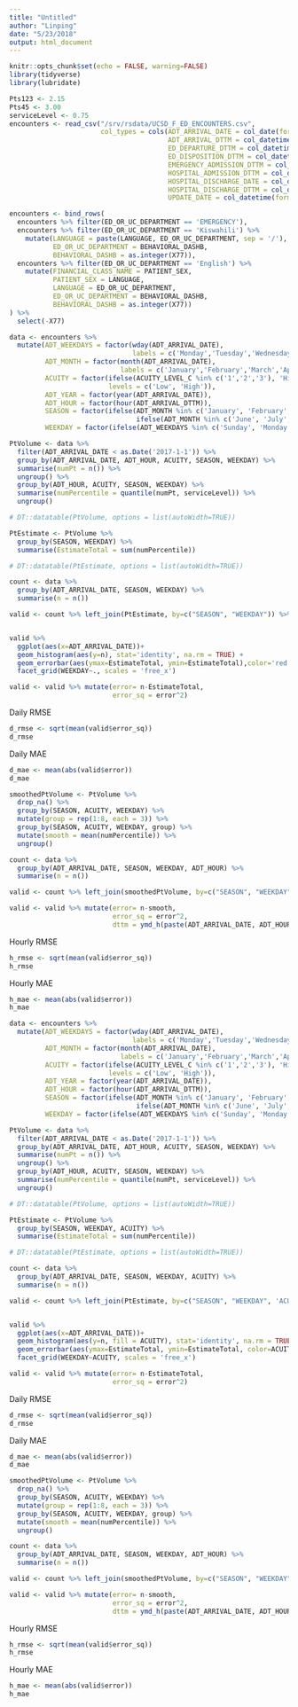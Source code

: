 ```yaml
---
title: "Untitled"
author: "Linping"
date: "5/23/2018"
output: html_document
---
```


```r
knitr::opts_chunk$set(echo = FALSE, warning=FALSE)
library(tidyverse)
library(lubridate)
```

```r
Pts123 <- 2.15
Pts45 <- 3.00
serviceLevel <- 0.75
encounters <- read_csv("/srv/rsdata/UCSD_F_ED_ENCOUNTERS.csv",
                       col_types = cols(ADT_ARRIVAL_DATE = col_date(format = "%m/%d/%Y"),
                                        ADT_ARRIVAL_DTTM = col_datetime(format = "%m/%d/%Y %H:%M"),
                                        ED_DEPARTURE_DTTM = col_datetime(format = "%m/%d/%Y %H:%M"),
                                        ED_DISPOSITION_DTTM = col_datetime(format = "%m/%d/%Y %H:%M"),
                                        EMERGENCY_ADMISSION_DTTM = col_datetime(format = "%m/%d/%Y %H:%M"),
                                        HOSPITAL_ADMISSION_DTTM = col_datetime(format = "%m/%d/%Y %H:%M"),
                                        HOSPITAL_DISCHARGE_DATE = col_date(format = "%m/%d/%Y"),
                                        HOSPITAL_DISCHARGE_DTTM = col_datetime(format = "%m/%d/%Y %H:%M"),
                                        UPDATE_DATE = col_datetime(format = "%m/%d/%Y %H:%M")))

encounters <- bind_rows(
  encounters %>% filter(ED_OR_UC_DEPARTMENT == 'EMERGENCY'),
  encounters %>% filter(ED_OR_UC_DEPARTMENT == 'Kiswahili') %>% 
    mutate(LANGUAGE = paste(LANGUAGE, ED_OR_UC_DEPARTMENT, sep = '/'),
           ED_OR_UC_DEPARTMENT = BEHAVIORAL_DASHB,
           BEHAVIORAL_DASHB = as.integer(X77)),
  encounters %>% filter(ED_OR_UC_DEPARTMENT == 'English') %>% 
    mutate(FINANCIAL_CLASS_NAME = PATIENT_SEX,
           PATIENT_SEX = LANGUAGE,
           LANGUAGE = ED_OR_UC_DEPARTMENT,
           ED_OR_UC_DEPARTMENT = BEHAVIORAL_DASHB,
           BEHAVIORAL_DASHB = as.integer(X77))
) %>% 
  select(-X77)
```

```r
data <- encounters %>% 
  mutate(ADT_WEEKDAYS = factor(wday(ADT_ARRIVAL_DATE),
                               labels = c('Monday','Tuesday','Wednesday','Thursday','Friday','Saturday','Sunday')),
         ADT_MONTH = factor(month(ADT_ARRIVAL_DATE),
                            labels = c('January','February','March','April','May','June','July','August','September','October','November','December')),
         ACUITY = factor(ifelse(ACUITY_LEVEL_C %in% c('1','2','3'), 'High', 'Low'),
                         levels = c('Low', 'High')),
         ADT_YEAR = factor(year(ADT_ARRIVAL_DATE)),
         ADT_HOUR = factor(hour(ADT_ARRIVAL_DTTM)),
         SEASON = factor(ifelse(ADT_MONTH %in% c('January', 'February', 'March'), 'High', 
                                ifelse(ADT_MONTH %in% c('June', 'July', 'August'), 'Low', 'Medium'))),
         WEEKDAY = factor(ifelse(ADT_WEEKDAYS %in% c('Sunday', 'Monday'), 'Mon/Sun', 'Tue/Sat')))
```

```r
PtVolume <- data %>% 
  filter(ADT_ARRIVAL_DATE < as.Date('2017-1-1')) %>% 
  group_by(ADT_ARRIVAL_DATE, ADT_HOUR, ACUITY, SEASON, WEEKDAY) %>% 
  summarise(numPt = n()) %>% 
  ungroup() %>% 
  group_by(ADT_HOUR, ACUITY, SEASON, WEEKDAY) %>% 
  summarise(numPercentile = quantile(numPt, serviceLevel)) %>% 
  ungroup()

# DT::datatable(PtVolume, options = list(autoWidth=TRUE))
```



```r
PtEstimate <- PtVolume %>%
  group_by(SEASON, WEEKDAY) %>%
  summarise(EstimateTotal = sum(numPercentile))

# DT::datatable(PtEstimate, options = list(autoWidth=TRUE))

count <- data %>% 
  group_by(ADT_ARRIVAL_DATE, SEASON, WEEKDAY) %>% 
  summarise(n = n())

valid <- count %>% left_join(PtEstimate, by=c("SEASON", "WEEKDAY")) %>% filter(ADT_ARRIVAL_DATE > as.Date('2016-12-31'), ADT_ARRIVAL_DATE < as.Date('2018-01-01'))


valid %>% 
  ggplot(aes(x=ADT_ARRIVAL_DATE))+
  geom_histogram(aes(y=n), stat='identity', na.rm = TRUE) + 
  geom_errorbar(aes(ymax=EstimateTotal, ymin=EstimateTotal),color='red') +
  facet_grid(WEEKDAY~., scales = 'free_x')

valid <- valid %>% mutate(error= n-EstimateTotal,
                          error_sq = error^2)
```

Daily RMSE
```r
d_rmse <- sqrt(mean(valid$error_sq))
d_rmse
```

Daily MAE
```r
d_mae <- mean(abs(valid$error))
d_mae
```

```r
smoothedPtVolume <- PtVolume %>% 
  drop_na() %>% 
  group_by(SEASON, ACUITY, WEEKDAY) %>% 
  mutate(group = rep(1:8, each = 3)) %>% 
  group_by(SEASON, ACUITY, WEEKDAY, group) %>% 
  mutate(smooth = mean(numPercentile)) %>% 
  ungroup()

count <- data %>% 
  group_by(ADT_ARRIVAL_DATE, SEASON, WEEKDAY, ADT_HOUR) %>% 
  summarise(n = n())

valid <- count %>% left_join(smoothedPtVolume, by=c("SEASON", "WEEKDAY", 'ADT_HOUR')) %>% filter(ADT_ARRIVAL_DATE > as.Date('2016-12-31'), ADT_ARRIVAL_DATE < as.Date('2018-01-01'), !is.na(ADT_HOUR))

valid <- valid %>% mutate(error= n-smooth,
                          error_sq = error^2,
                          dttm = ymd_h(paste(ADT_ARRIVAL_DATE, ADT_HOUR)))
```

Hourly RMSE
```r
h_rmse <- sqrt(mean(valid$error_sq))
h_rmse
```

Hourly MAE
```r
h_mae <- mean(abs(valid$error))
h_mae
```



```r
data <- encounters %>% 
  mutate(ADT_WEEKDAYS = factor(wday(ADT_ARRIVAL_DATE),
                               labels = c('Monday','Tuesday','Wednesday','Thursday','Friday','Saturday','Sunday')),
         ADT_MONTH = factor(month(ADT_ARRIVAL_DATE),
                            labels = c('January','February','March','April','May','June','July','August','September','October','November','December')),
         ACUITY = factor(ifelse(ACUITY_LEVEL_C %in% c('1','2','3'), 'High', 'Low'),
                         levels = c('Low', 'High')),
         ADT_YEAR = factor(year(ADT_ARRIVAL_DATE)),
         ADT_HOUR = factor(hour(ADT_ARRIVAL_DTTM)),
         SEASON = factor(ifelse(ADT_MONTH %in% c('January', 'February', 'March'), 'High', 
                                ifelse(ADT_MONTH %in% c('June', 'July', 'August'), 'Low', 'Medium'))),
         WEEKDAY = factor(ifelse(ADT_WEEKDAYS %in% c('Sunday', 'Monday', 'Tuesday'), 'Sun/Tue', 'Wed/Sat')))
```

```r
PtVolume <- data %>% 
  filter(ADT_ARRIVAL_DATE < as.Date('2017-1-1')) %>% 
  group_by(ADT_ARRIVAL_DATE, ADT_HOUR, ACUITY, SEASON, WEEKDAY) %>% 
  summarise(numPt = n()) %>% 
  ungroup() %>% 
  group_by(ADT_HOUR, ACUITY, SEASON, WEEKDAY) %>% 
  summarise(numPercentile = quantile(numPt, serviceLevel)) %>% 
  ungroup()

# DT::datatable(PtVolume, options = list(autoWidth=TRUE))
```



```r
PtEstimate <- PtVolume %>%
  group_by(SEASON, WEEKDAY, ACUITY) %>%
  summarise(EstimateTotal = sum(numPercentile))

# DT::datatable(PtEstimate, options = list(autoWidth=TRUE))

count <- data %>% 
  group_by(ADT_ARRIVAL_DATE, SEASON, WEEKDAY, ACUITY) %>% 
  summarise(n = n())

valid <- count %>% left_join(PtEstimate, by=c("SEASON", "WEEKDAY", 'ACUITY')) %>% filter(ADT_ARRIVAL_DATE > as.Date('2016-12-31'), ADT_ARRIVAL_DATE < as.Date('2018-01-01'))


valid %>% 
  ggplot(aes(x=ADT_ARRIVAL_DATE))+
  geom_histogram(aes(y=n, fill = ACUITY), stat='identity', na.rm = TRUE, position = 'dodge') + 
  geom_errorbar(aes(ymax=EstimateTotal, ymin=EstimateTotal, color=ACUITY)) +
  facet_grid(WEEKDAY~ACUITY, scales = 'free_x')

valid <- valid %>% mutate(error= n-EstimateTotal,
                          error_sq = error^2)
```

Daily RMSE
```r
d_rmse <- sqrt(mean(valid$error_sq))
d_rmse
```

Daily MAE
```r
d_mae <- mean(abs(valid$error))
d_mae
```

```r
smoothedPtVolume <- PtVolume %>% 
  drop_na() %>% 
  group_by(SEASON, ACUITY, WEEKDAY) %>% 
  mutate(group = rep(1:8, each = 3)) %>% 
  group_by(SEASON, ACUITY, WEEKDAY, group) %>% 
  mutate(smooth = mean(numPercentile)) %>% 
  ungroup()

count <- data %>% 
  group_by(ADT_ARRIVAL_DATE, SEASON, WEEKDAY, ADT_HOUR) %>% 
  summarise(n = n())

valid <- count %>% left_join(smoothedPtVolume, by=c("SEASON", "WEEKDAY", 'ADT_HOUR')) %>% filter(ADT_ARRIVAL_DATE > as.Date('2016-12-31'), ADT_ARRIVAL_DATE < as.Date('2018-01-01'), !is.na(ADT_HOUR))

valid <- valid %>% mutate(error= n-smooth,
                          error_sq = error^2,
                          dttm = ymd_h(paste(ADT_ARRIVAL_DATE, ADT_HOUR)))
```

Hourly RMSE
```r
h_rmse <- sqrt(mean(valid$error_sq))
h_rmse
```

Hourly MAE
```r
h_mae <- mean(abs(valid$error))
h_mae
```


